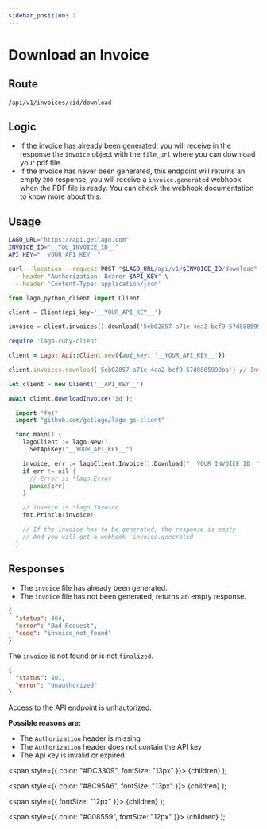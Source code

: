 ```yaml
---
sidebar_position: 2
---
```



# Download an Invoice

## Route

```curl title="POST"
/api/v1/invoices/:id/download
```

## Logic

- If the invoice has already been generated, you will receive in the response the `invoice` object with the `file_url` where you can download your pdf file.
- If the invoice has never been generated, this endpoint will returns an empty `200` response, you will receive a `invoice.generated` webhook when the PDF file is ready.
  You can check the webhook documentation to know more about this.

## Usage

<Tabs groupId="prog-language">
  <TabItem value="curl" label="Curl" default>

  ```bash
  LAGO_URL="https://api.getlago.com"
  INVOICE_ID="__YOU_INVOICE_ID__"
  API_KEY="__YOUR_API_KEY__"

  curl --location --request POST "$LAGO_URL/api/v1/$INVOICE_ID/download" \
    --header "Authorization: Bearer $API_KEY" \
    --header 'Content-Type: application/json'
  ```
  </TabItem>

  <TabItem value="python" label="Python">

  ```python
  from lago_python_client import Client

  client = Client(api_key='__YOUR_API_KEY__')

  invoice = client.invoices().download('5eb02857-a71e-4ea2-bcf9-57d8885990ba') # Invoice ID
  ```
  </TabItem>

  <TabItem value="ruby" label="Ruby">

  ```ruby
  require 'lago-ruby-client'

  client = Lago::Api::Client.new({api_key: '__YOUR_API_KEY__'})

  client.invoices.download('5eb02857-a71e-4ea2-bcf9-57d8885990ba') // Invoice ID
  ```
  </TabItem>

  <TabItem value="javascript" label="Node.js">

  ```javascript
  let client = new Client('__API_KEY__')

  await client.downloadInvoice('id');
  ```
  </TabItem>

  <TabItem value="go" label="Go">

  ```go
    import "fmt"
    import "github.com/getlago/lago-go-client"

    func main() {
      lagoClient := lago.New().
        SetApiKey("__YOUR_API_KEY__")

      invoice, err := lagoClient.Invoice().Download("__YOUR_INVOICE_ID__")
      if err != nil {
        // Error is *lago.Error
        panic(err)
      }

      // invoice is *lago.Invoice
      fmt.Println(invoice)

      // If the invoice has to be generated, the response is empty
      // And you will get a webhook `invoice.generated`
    }
  ```

  </TabItem>
</Tabs>

## Responses

<Tabs>
  <TabItem value="200" label="HTTP 200" default>

  * The `invoice` file has already been generated.
  * The `invoice` file has not been generated, returns an empty response.


  </TabItem>

  <TabItem value="404" label="HTTP 404">

  ```json
  {
    "status": 404,
    "error": "Bad Request",
    "code": "invoice_not_found"
  }
  ```

  The `invoice` is not found or is not `finalized`.
  </TabItem>

  <TabItem value="401" label="HTTP 401">

  ```json
  {
    "status": 401,
    "error": "Unauthorized"
  }
  ```

  Access to the API endpoint is unhautorized.

  **Possible reasons are:**
  * The `Authorization` header is missing
  * The `Authorization` header does not contain the API key
  * The Api key is invalid or expired


  </TabItem>
</Tabs>

  <span
    style={{
      color: "#DC3309",
      fontSize: "13px"
    }}>
    {children}
  </span>
);

  <span
    style={{
      color: "#8C95A6",
      fontSize: "13px"
    }}>
    {children}
  </span>
);

  <span
    style={{
      fontSize: "12px"
    }}>
    {children}
  </span>
);

  <span
    style={{
      color: "#008559",
      fontSize: "12px"
    }}>
    {children}
  </span>
);
